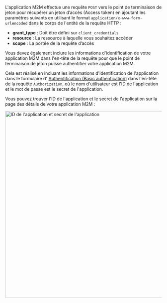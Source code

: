 
L'application M2M effectue une requête `POST` vers le point de terminaison de jeton pour récupérer un jeton d’accès (Access token) en ajoutant les paramètres suivants en utilisant le format `application/x-www-form-urlencoded` dans le corps de l'entité de la requête HTTP :

- **grant_type** : Doit être défini sur `client_credentials`
- **resource** : La ressource à laquelle vous souhaitez accéder
- **scope** : La portée de la requête d’accès

Vous devez également inclure les informations d'identification de votre application M2M dans l'en-tête de la requête pour que le point de terminaison de jeton puisse authentifier votre application M2M.

Cela est réalisé en incluant les informations d'identification de l'application dans le formulaire d' [Authentification (Basic authentication)](https://developer.mozilla.org/en-US/docs/Web/HTTP/Headers/Authorization#basic_authentication) dans l'en-tête de la requête `Authorization`, où le nom d'utilisateur est l'ID de l'application et le mot de passe est le secret de l'application.

Vous pouvez trouver l'ID de l'application et le secret de l'application sur la page des détails de votre application M2M :

<img alt="ID de l'application et secret de l'application" src={AppIdSecretSrc} width="600px" />
